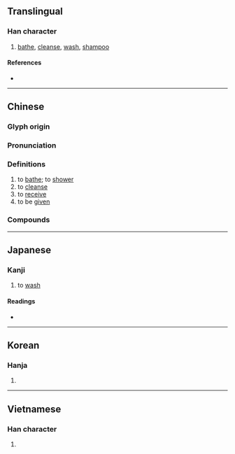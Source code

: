 {{character info}}
==Translingual==

===Han character===
{{Han char|rn=85|rad=水|as=04|sn=7|four=34190|canj=ED|ids=⿰氵木}}

# [[bathe]], [[cleanse]], [[wash]], [[shampoo]]

====References====
* {{Han ref|kx=0611.070|dkj=17201|dj=1003.110|hdz=31558.070|uh=6C90|ud=27792|bh=A84E|bd=43086}}

----

==Chinese==
{{zh-forms}}

===Glyph origin===
{{Han etym}}

===Pronunciation===
{{zh-pron
|m=mù
|c=muk6
|h=gd=mug6
|md=
|mn=bo̍k/bak
|mn-t=mog8
|w=
|mc=y
|oc=y
|cat=v
}}

===Definitions===
{{zh-hanzi}}

# to [[bathe]]; to [[shower]]
# to [[cleanse]]
# to [[receive]]
# to be [[give]]n

===Compounds===
{{zh-der|沐浴|沐猴|沐浴露|三沐三薰/三沐三熏|三薰三沐/三熏三沐|三釁三沐|如沐春風|休沐|熏沐|沐猴而冠|沐恩|沐雨櫛風|湯沐|沐浴春風|沐日|湯沐邑|沐浴焚香|沐猴冠冕|溟沐|沐浴鹽|沐猴衣冠|櫛沐|櫛風沐雨|膏沐|衣冠沐猴|雨沐風餐|薰沐|齋沐|齋戒沐浴|餐風沐雨|風櫛雨沐|沐撫}}

----

==Japanese==

===Kanji===
{{ja-kanji|grade=|rs=水04}}

# to [[wash]]

====Readings====
* {{ja-readings
|goon=もく
|kanon=ぼく
|kun=あら-う, もく-する}}

----

==Korean==

===Hanja===
{{ko-hanja|hangeul=목|eumhun=|rv=mok|mr=mok|y=mok}}

# {{rfdef|ko|sort=水04}}

----

==Vietnamese==

===Han character===
{{vi-hantu|[[múc]], [[móc]], [[mốc]], [[mộc]]|rs=水04}}

# {{rfdef|vi|sort=水04}}